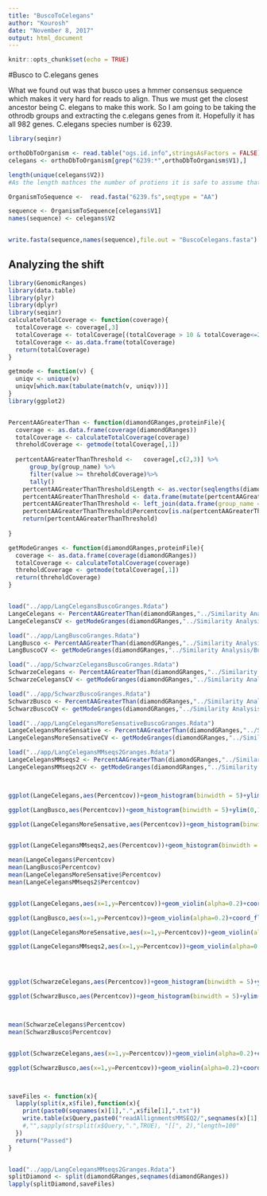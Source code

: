 ```yaml
---
title: "BuscoToCelegans"
author: "Kourosh"
date: "November 8, 2017"
output: html_document
---
```


```r
knitr::opts_chunk$set(echo = TRUE)
```

#Busco to C.elegans genes

What we found out was that busco uses a hmmer consensus sequence which makes it very hard for reads to align. Thus we must get the closest ancestor being C. elegans to make this work. So I am going to be taking the othrodb groups and extracting the c.elegans genes from it. Hopefully it has all 982 genes. C.elegans species number is 6239. 

```r
library(seqinr)

orthoDbToOrganism <- read.table("ogs.id.info",stringsAsFactors = FALSE)
celegans <- orthoDbToOrganism[grep("6239:*",orthoDbToOrganism$V1),]

length(unique(celegans$V2))
#As the length mathces the number of protiens it is safe to assume that the protiens are all there. So now to extra the genes.

OrganismToSequence <-  read.fasta("6239.fs",seqtype = "AA")

sequence <- OrganismToSequence[celegans$V1]
names(sequence) <- celegans$V2


write.fasta(sequence,names(sequence),file.out = "BuscoCelegans.fasta")


```


## Analyzing the shift


```r
library(GenomicRanges)
library(data.table)
library(plyr)
library(dplyr)
library(seqinr)
calculateTotalCoverage <- function(coverage){
  totalCoverage <- coverage[,3]
  totalCoverage <- totalCoverage[(totalCoverage > 10 & totalCoverage<=200)]   #Limited the data so it is easier to see the main parts of it. We can also limit the data later on as well. 
  totalCoverage <- as.data.frame(totalCoverage)
  return(totalCoverage)
}

getmode <- function(v) {
  uniqv <- unique(v)
  uniqv[which.max(tabulate(match(v, uniqv)))]
}
library(ggplot2)


PercentAAGreaterThan <- function(diamondGRanges,proteinFile){
  coverage <- as.data.frame(coverage(diamondGRanges))
  totalCoverage <- calculateTotalCoverage(coverage)
  threholdCoverage <- getmode(totalCoverage[,1])
  
  pertcentAAGreaterThanThreshold <-   coverage[,c(2,3)] %>%
      group_by(group_name) %>%
      filter(value >= threholdCoverage)%>%
      tally()
    pertcentAAGreaterThanThreshold$Length <- as.vector(seqlengths(diamondGRanges)[pertcentAAGreaterThanThreshold$group_name])
    pertcentAAGreaterThanThreshold <- data.frame(mutate(pertcentAAGreaterThanThreshold,Percentcov=n/Length*100))
    pertcentAAGreaterThanThreshold <- left_join(data.frame(group_name = names(read.fasta(proteinFile))),pertcentAAGreaterThanThreshold)
    pertcentAAGreaterThanThreshold$Percentcov[is.na(pertcentAAGreaterThanThreshold$Percentcov)] = 0
    return(pertcentAAGreaterThanThreshold)
  
}

getModeGranges <- function(diamondGRanges,proteinFile){
  coverage <- as.data.frame(coverage(diamondGRanges))
  totalCoverage <- calculateTotalCoverage(coverage)
  threholdCoverage <- getmode(totalCoverage[,1])
  return(threholdCoverage)
}


load("../app/LangCelegansBuscoGranges.Rdata")
LangeCelegans <- PercentAAGreaterThan(diamondGRanges,"../Similarity Analysis/BuscoCelegans.fasta")
LangeCelegansCV <- getModeGranges(diamondGRanges,"../Similarity Analysis/BuscoCelegans.fasta")

load("../app/LangBuscoGranges.Rdata")
LangBusco <- PercentAAGreaterThan(diamondGRanges,"../Similarity Analysis/BuscoProteinSet.fa")
LangBuscoCV <- getModeGranges(diamondGRanges,"../Similarity Analysis/BuscoProteinSet.fa")

load("../app/SchwarzCelegansBuscoGranges.Rdata")
SchwarzeCelegans <- PercentAAGreaterThan(diamondGRanges,"../Similarity Analysis/BuscoCelegans.fasta")
SchwarzeCelegansCV <- getModeGranges(diamondGRanges,"../Similarity Analysis/BuscoCelegans.fasta")

load("../app/SchwarzBuscoGranges.Rdata")
SchwarzBusco <- PercentAAGreaterThan(diamondGRanges,"../Similarity Analysis/BuscoProteinSet.fa")
SchwarzBuscoCV <- getModeGranges(diamondGRanges,"../Similarity Analysis/BuscoProteinSet.fa")

load("../app/LangCelegansMoreSensativeBuscoGranges.Rdata")
LangeCelegansMoreSensative <- PercentAAGreaterThan(diamondGRanges,"../Similarity Analysis/BuscoCelegans.fasta")
LangeCelegansMoreSensativeCV <- getModeGranges(diamondGRanges,"../Similarity Analysis/BuscoCelegans.fasta")

load("../app/LangCelegansMMseqs2Granges.Rdata")
LangeCelegansMMseqs2 <- PercentAAGreaterThan(diamondGRanges,"../Similarity Analysis/BuscoCelegans.fasta")
LangeCelegansMMseqs2CV <- getModeGranges(diamondGRanges,"../Similarity Analysis/BuscoCelegans.fasta")



ggplot(LangeCelegans,aes(Percentcov))+geom_histogram(binwidth = 5)+ylim(0,110)+labs(title = "Laing Aligned to C.elegans Busco Proteins", subtitle = paste("CoverageThreshold =",LangeCelegansCV))

ggplot(LangBusco,aes(Percentcov))+geom_histogram(binwidth = 5)+ylim(0,110) +labs(title = "Laing Aligned to Busco Proteins",subtitle = paste("CoverageThreshold =",LangBuscoCV))

ggplot(LangeCelegansMoreSensative,aes(Percentcov))+geom_histogram(binwidth = 5)+ylim(0,110) + labs(title = "Laing Aligned  to C.elegans Busco Proteins Using More Sensitive",subtitle = paste("CoverageThreshold =",LangeCelegansMoreSensativeCV))


ggplot(LangeCelegansMMseqs2,aes(Percentcov))+geom_histogram(binwidth = 5)+ylim(0,110) + labs(title = "Laing Aligned to C.elegans Busco Proteins Using MMseqs2",subtitle = paste("CoverageThreshold =",LangeCelegansMMseqs2CV))

mean(LangeCelegans$Percentcov)
mean(LangBusco$Percentcov)
mean(LangeCelegansMoreSensative$Percentcov)
mean(LangeCelegansMMseqs2$Percentcov)


ggplot(LangeCelegans,aes(x=1,y=Percentcov))+geom_violin(alpha=0.2)+coord_flip()+geom_jitter(shape=16,size=0.4) + labs(title = "Laing Aligned  to C.elegans Busco Proteins",subtitle = paste("CoverageThreshold =",LangeCelegansCV))

ggplot(LangBusco,aes(x=1,y=Percentcov))+geom_violin(alpha=0.2)+coord_flip()+geom_jitter(shape=16,size=0.4) + labs(title = "Laing Aligned  to Busco Proteins",subtitle = paste("CoverageThreshold =",LangBuscoCV))

ggplot(LangeCelegansMoreSensative,aes(x=1,y=Percentcov))+geom_violin(alpha=0.2)+coord_flip()+geom_jitter(shape=16,size=0.4)+ labs(title = "Laing Aligned  to C.elegans Busco Proteins Using More Sensitive",subtitle = paste("CoverageThreshold =",LangeCelegansMoreSensativeCV))

ggplot(LangeCelegansMMseqs2,aes(x=1,y=Percentcov))+geom_violin(alpha=0.2)+coord_flip()+geom_jitter(shape=16,size=0.4)+ labs(title = "Laing Aligned to C.elegans Busco Proteins Using MMseqs2",subtitle = paste("CoverageThreshold =",LangeCelegansMMseqs2CV))




ggplot(SchwarzeCelegans,aes(Percentcov))+geom_histogram(binwidth = 5)+ylim(0,80) + labs(title = "Schwarz Aligned to C.elegans Busco Proteins",subtitle = paste("CoverageThreshold =",SchwarzeCelegansCV))

ggplot(SchwarzBusco,aes(Percentcov))+geom_histogram(binwidth = 5)+ylim(0,80) + labs(title = "Schwarz Aligned to Busco Proteins",subtitle = paste("CoverageThreshold =",SchwarzBuscoCV))



mean(SchwarzeCelegans$Percentcov)
mean(SchwarzBusco$Percentcov)


ggplot(SchwarzeCelegans,aes(x=1,y=Percentcov))+geom_violin(alpha=0.2)+coord_flip()+geom_jitter(shape=16,size=0.4) + labs(title = "Schwarz Aligned to C.elegans Busco Proteins",subtitle = paste("CoverageThreshold =",SchwarzeCelegansCV))

ggplot(SchwarzBusco,aes(x=1,y=Percentcov))+geom_violin(alpha=0.2)+coord_flip()+geom_jitter(shape=16,size=0.4) + labs(title = "Schwarz Aligned to Busco Proteins",subtitle = paste("CoverageThreshold =",SchwarzBuscoCV))




```

```r

saveFiles <- function(x){
  lapply(split(x,x$file),function(x){
    print(paste0(seqnames(x)[1],".",x$file[1],".txt"))
    write.table(x$Query,paste0("readAllignmentsMMSEQ2/",seqnames(x)[1],".",x$file[1],".txt"),quote=FALSE,row.names = FALSE,col.names = FALSE)
    #,"",sapply(strsplit(x$Query,".",TRUE), "[[", 2),"length=100"
  })
  return("Passed")
}


load("../app/LangCelegansMMseqs2Granges.Rdata")
splitDiamond <- split(diamondGRanges,seqnames(diamondGRanges))
lapply(splitDiamond,saveFiles)

  
```